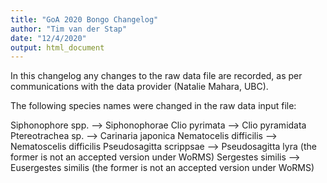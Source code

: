 ```yaml
---
title: "GoA 2020 Bongo Changelog"
author: "Tim van der Stap"
date: "12/4/2020"
output: html_document
---
```


In this changelog any changes to the raw data file are recorded, as per communications with the data provider (Natalie Mahara, UBC). 

The following species names were changed in the raw data input file:

Siphonophore spp. --> Siphonophorae
Clio pyrimata --> Clio pyramidata
Ptereotrachea sp. --> Carinaria japonica
Nematocelis difficilis --> Nematoscelis difficilis
Pseudosagitta scrippsae --> Pseudosagitta lyra (the former is not an accepted version under WoRMS)
Sergestes similis --> Eusergestes similis (the former is not an accepted version under WoRMS)